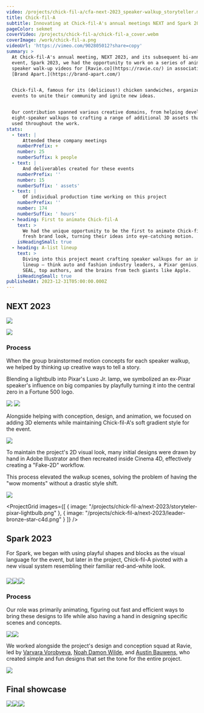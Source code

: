 ```yaml
---
video: /projects/chick-fil-a/cfa-next-2023_speaker-walkup_storyteller.mp4
title: Chick-fil-A
subtitle: Innovating at Chick-fil-A's annual meetings NEXT and Spark 2023
pageColor: sekmet
coverVideo: /projects/chick-fil-a/chick-fil-a_cover.webm
coverImage: /work/chick-fil-a.png
videoUrl: 'https://vimeo.com/902805012?share=copy'
summary: >
  At Chick-fil-A's annual meeting, NEXT 2023, and its subsequent bi-annual
  event, Spark 2023, we had the opportunity to work on a series of animated
  speaker walk-up videos for [Ravie.co](https://ravie.co/) in association with
  [Brand Apart.](https://brand-apart.com/)


  Chick-fil-A, famous for its (delicious!) chicken sandwiches, organizes these
  events to unite their community and ignite new ideas.


  Our contribution spanned various creative domains, from helping develop
  eight-speaker walkups to crafting a range of additional 3D assets that were
  used throughout the work.
stats:
  - text: |
      Attended these company meetings
    numberPrefix: +
    number: 25
    numberSuffix: k people
  - text: |
      And deliverables created for these events
    numberPrefix: ''
    number: 15
    numberSuffix: ' assets'
  - text: |
      Of individual production time working on this project
    numberPrefix: ''
    number: 174
    numberSuffix: ' hours'
  - heading: First to animate Chick-fil-A
    text: >
      We had the unique opportunity to be the first to animate Chick-fil-A's
      fresh brand look, turning their ideas into eye-catching motion.
    isHeadingSmall: true
  - heading: A-list lineup
    text: >
      Diving into this project meant crafting speaker walkups for an impressive
      lineup – think auto and fashion industry leaders, a Pixar genius, a Navy
      SEAL, top authors, and the brains from tech giants like Apple.
    isHeadingSmall: true
publishedAt: 2023-12-31T05:00:00.000Z
---
```


## NEXT 2023

![](/projects/chick-fil-a/next-2023/storyteller-Frame3.png)

![](/projects/chick-fil-a/next-2023/transportation-Frame5.png)

### Process

When the group brainstormed motion concepts for each speaker walkup, we helped by thinking up creative ways to tell a story.

Blending a lightbulb into Pixar's Luxo Jr. lamp, we symbolized an ex-Pixar speaker's influence on big companies by playfully turning it into the central zero in a Fortune 500 logo.

![](/projects/chick-fil-a/next-2023/storyteller-Frame4.png)
![](/projects/chick-fil-a/next-2023/storyteller-Frame5.png)

Alongside helping with conception, design, and animation, we focused on adding 3D elements while maintaining Chick-fil-A's soft gradient style for the event.

![](/projects/chick-fil-a/next-2023/storyteller-pixar-lamp.png)

To maintain the project's 2D visual look, many initial designs were drawn by hand in Adobe Illustrator and then recreated inside Cinema 4D, effectively creating a "Fake-2D" workflow.

This process elevated the walkup scenes, solving the problem of having the "wow moments" without a drastic style shift.

![](/projects/chick-fil-a/next-2023/leader-Frame7.png)

<ProjectGrid
  images={[
    { image: "/projects/chick-fil-a/next-2023/storyteler-pixar-lightbulb.png" },
    { image: "/projects/chick-fil-a/next-2023/leader-bronze-star-c4d.png" }
  ]}
/>

## Spark 2023

For Spark, we began with using playful shapes and blocks as the visual language for the event, but later in the project, Chick-fil-A pivoted with a new visual system resembling their familiar red-and-white look.

### ![](/projects/chick-fil-a/spark-2023/spark-2023-old-Frame8.png)![](/projects/chick-fil-a/spark-2023/spark-2023-old-Frame11_v01.png)![](/projects/chick-fil-a/spark-2023/spark-2023-old-Frame10.png)

### Process

Our role was primarily animating, figuring out fast and efficient ways to bring these designs to life while also having a hand in designing specific scenes and concepts.

![](/projects/chick-fil-a/spark-2023/spark-2023-Frame8.png)![](/projects/chick-fil-a/spark-2023/spark-2023-Frame11.png)

We worked alongside the project's design and conception squad at Ravie, led by [Varvara Vorobyeva](https://www.instagram.com/barbara.frames/), [Noah Damon Wilde](https://www.instagram.com/noahdamonwilde/), and [Austin Bauwens](https://www.instagram.com/austinbauwens/), who created simple and fun designs that set the tone for the entire project.

![](/projects/chick-fil-a/spark-2023/spark-2023-Frame4.png)

## Final showcase

![](/projects/chick-fil-a/final-showcase/Matthew_00-00-26-860_still-0006.png)![](/projects/chick-fil-a/final-showcase/Angela_00-00-21-600_still-0002.png)![](/projects/chick-fil-a/final-showcase/Angela_00-00-33-567_still-0003.png)

